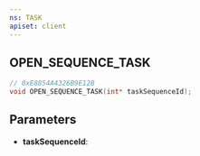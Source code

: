 ```yaml
---
ns: TASK
apiset: client
---
```

## OPEN_SEQUENCE_TASK

```c
// 0xE8854A4326B9E12B
void OPEN_SEQUENCE_TASK(int* taskSequenceId);
```


## Parameters
* **taskSequenceId**: